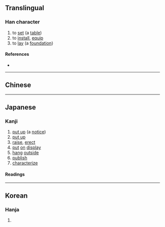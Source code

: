 {{also|揭}}
{{character info/new}}
==Translingual==

===Han character===
{{Han char|rn=64|rad=手|as=09|sn=12|four=|canj=QAPP,XQAPP|ids=⿰扌⿱日匂}}

# to [[set]] (a [[table]])
# to [[install]], [[equip]]
# to [[lay]] (a [[foundation]])

====References====
* {{Han ref|kx=0440.181|dkj=12311|dj=0795.040|hdz=31897.031|uh=63B2|ud=25522}}

----

==Chinese==
{{zh-see|揭|v}}

----

==Japanese==
{{ja-kanji forms|掲|揭}}

===Kanji===
{{ja-kanji|grade=c|rs=手09|kyu=揭}}

# [[put up]] (a [[notice]])
# [[put up]]
# [[raise]], [[erect]]
# [[put]] [[on]] [[display]]
# [[hang]] [[outside]]
# [[publish]]
# [[characterize]]

====Readings====
{{ja-readings
|goon=け
|kanon=けい, けつ
|kun=かか-げる
}}

----

==Korean==

===Hanja===
{{ko-hanja|hangeul=[[게]], [[갈]]|eumhun=|rv=ge, gal|mr=ke, kal|y=key, kal}}

# {{defn|lang=ko|sort=手09}}